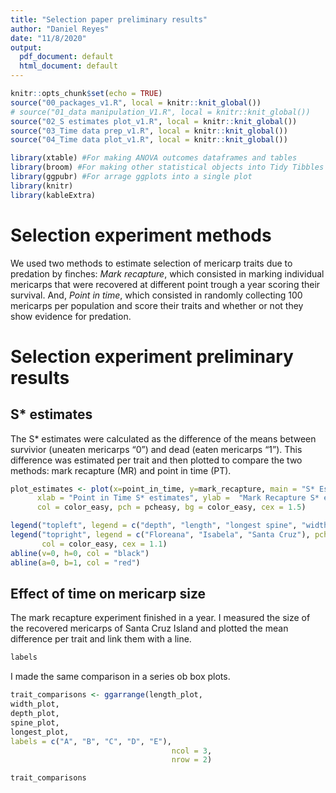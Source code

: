 ```yaml
---
title: "Selection paper preliminary results"
author: "Daniel Reyes"
date: "11/8/2020"
output:
  pdf_document: default
  html_document: default
---
```


```r
knitr::opts_chunk$set(echo = TRUE)
source("00_packages_v1.R", local = knitr::knit_global())
# source("01_data manipulation_V1.R", local = knitr::knit_global())
source("02_S estimates plot_v1.R", local = knitr::knit_global())
source("03_Time data prep_v1.R", local = knitr::knit_global())
source("04_Time data plot_v1.R", local = knitr::knit_global())
```

```r
library(xtable) #For making ANOVA outcomes dataframes and tables
library(broom) #For making other statistical objects into Tidy Tibbles
library(ggpubr) #For arrage ggplots into a single plot
library(knitr)
library(kableExtra)
```

# Selection experiment methods
We used two methods to estimate selection of mericarp traits due to predation by
finches: *Mark recapture*, which consisted in marking individual mericarps that were recovered at different point trough a year scoring their survival. And, *Point in time*, which consisted in randomly collecting 100 mericarps per population and score their traits and whether or not they show evidence for predation.

# Selection experiment preliminary results

## S* estimates
The S* estimates were calculated as the difference of the means between survivior (uneaten mericarps "0") and dead (eaten mericarps "1"). This difference was estimated per trait and then plotted to compare the two methods:
mark recapture (MR) and point in time (PT).

```r
plot_estimates <- plot(x=point_in_time, y=mark_recapture, main = "S* Estimates (mean non eaten - mean eaten)",
      xlab = "Point in Time S* estimates", ylab =  "Mark Recapture S* estimates", 
      col = color_easy, pch = pcheasy, bg = color_easy, cex = 1.5)

legend("topleft", legend = c("depth", "length", "longest spine", "width"), pch = c(16,15,18,17), cex = 1.1)
legend("topright", legend = c("Floreana", "Isabela", "Santa Cruz"), pch = c(15),
       col = color_easy, cex = 1.1)
abline(v=0, h=0, col = "black")
abline(a=0, b=1, col = "red")
```

## Effect of time on mericarp size
The mark recapture experiment finished in a year. I measured the size of the recovered mericarps of Santa Cruz Island and plotted the mean difference per trait and link them with a line.

```r
labels
```

I made the same comparison in a series ob box plots.

```r
trait_comparisons <- ggarrange(length_plot,
width_plot,
depth_plot,
spine_plot,
longest_plot,
labels = c("A", "B", "C", "D", "E"),
                                    ncol = 3,
                                    nrow = 2)

trait_comparisons
```
